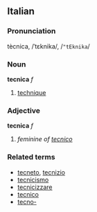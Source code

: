 ==Italian==
===Pronunciation===
tècnica, /ˈtɛknika/, /<tt>"tEknika</tt>/
===Noun===
'''tecnica''' ''f''

# [[technique]]

===Adjective===
'''tecnica''' ''f''

# ''feminine of [[tecnico]]''

===Related terms===
*[[tecneto]], [[tecnizio]]
*[[tecnicismo]]
*[[tecnicizzare]]
*[[tecnico]]
*[[tecno-]]